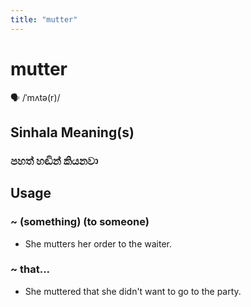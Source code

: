 ```yaml
---
title: "mutter"
---
```


# mutter

🗣️ /ˈmʌtə(r)/

## Sinhala Meaning(s)

### පහත් හඬින් කියනවා

## Usage

### ~ (something) (to someone)

- She mutters her order to the waiter.


### ~ that...

- She muttered that she didn't want to go to the party.

